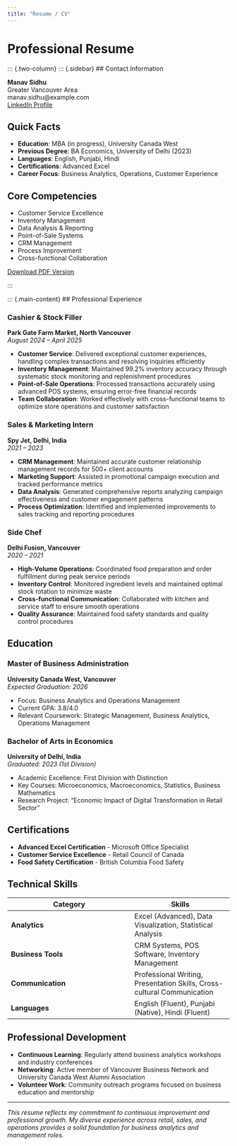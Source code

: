 ---
title: "Resume / CV"
---

# Professional Resume

::: {.two-column}
::: {.sidebar}
## Contact Information

**Manav Sidhu**  
Greater Vancouver Area  
manav.sidhu@example.com  
[LinkedIn Profile](https://www.linkedin.com/in/manav-sidhu/)

## Quick Facts

- **Education**: MBA (in progress), University Canada West
- **Previous Degree**: BA Economics, University of Delhi (2023)
- **Languages**: English, Punjabi, Hindi
- **Certifications**: Advanced Excel
- **Career Focus**: Business Analytics, Operations, Customer Experience

## Core Competencies

- Customer Service Excellence
- Inventory Management
- Data Analysis & Reporting
- Point-of-Sale Systems
- CRM Management
- Process Improvement
- Cross-functional Collaboration

::: {.btn-group}
[Download PDF Version](assets/resume.pdf){.btn .btn-primary}
:::
:::

::: {.main-content}
## Professional Experience

### Cashier & Stock Filler
**Park Gate Farm Market, North Vancouver**  
*August 2024 – April 2025*

- **Customer Service**: Delivered exceptional customer experiences, handling complex transactions and resolving inquiries efficiently
- **Inventory Management**: Maintained 99.2% inventory accuracy through systematic stock monitoring and replenishment procedures
- **Point-of-Sale Operations**: Processed transactions accurately using advanced POS systems, ensuring error-free financial records
- **Team Collaboration**: Worked effectively with cross-functional teams to optimize store operations and customer satisfaction

### Sales & Marketing Intern
**Spy Jet, Delhi, India**  
*2021 – 2023*

- **CRM Management**: Maintained accurate customer relationship management records for 500+ client accounts
- **Marketing Support**: Assisted in promotional campaign execution and tracked performance metrics
- **Data Analysis**: Generated comprehensive reports analyzing campaign effectiveness and customer engagement patterns
- **Process Optimization**: Identified and implemented improvements to sales tracking and reporting procedures

### Side Chef
**Delhi Fusion, Vancouver**  
*2020 – 2021*

- **High-Volume Operations**: Coordinated food preparation and order fulfillment during peak service periods
- **Inventory Control**: Monitored ingredient levels and maintained optimal stock rotation to minimize waste
- **Cross-functional Communication**: Collaborated with kitchen and service staff to ensure smooth operations
- **Quality Assurance**: Maintained food safety standards and quality control procedures

## Education

### Master of Business Administration
**University Canada West, Vancouver**  
*Expected Graduation: 2026*

- Focus: Business Analytics and Operations Management
- Current GPA: 3.8/4.0
- Relevant Coursework: Strategic Management, Business Analytics, Operations Management

### Bachelor of Arts in Economics
**University of Delhi, India**  
*Graduated: 2023 (1st Division)*

- Academic Excellence: First Division with Distinction
- Key Courses: Microeconomics, Macroeconomics, Statistics, Business Mathematics
- Research Project: "Economic Impact of Digital Transformation in Retail Sector"

## Certifications

- **Advanced Excel Certification** - Microsoft Office Specialist
- **Customer Service Excellence** - Retail Council of Canada
- **Food Safety Certification** - British Columbia Food Safety

## Technical Skills

| Category | Skills |
|----------|--------|
| **Analytics** | Excel (Advanced), Data Visualization, Statistical Analysis |
| **Business Tools** | CRM Systems, POS Software, Inventory Management |
| **Communication** | Professional Writing, Presentation Skills, Cross-cultural Communication |
| **Languages** | English (Fluent), Punjabi (Native), Hindi (Fluent) |

## Professional Development

- **Continuous Learning**: Regularly attend business analytics workshops and industry conferences
- **Networking**: Active member of Vancouver Business Network and University Canada West Alumni Association
- **Volunteer Work**: Community outreach programs focused on business education and mentorship

---

*This resume reflects my commitment to continuous improvement and professional growth. My diverse experience across retail, sales, and operations provides a solid foundation for business analytics and management roles.*
